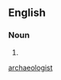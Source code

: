 {{also|archaeologist}}
==English==

===Noun===
{{en-noun}}

# {{obsolete form of|archaeologist|lang=en}}

[[Category:English terms spelled with Æ|archaeologist]]